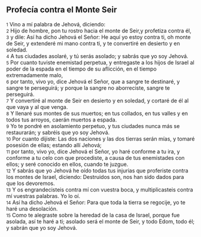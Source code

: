 == Profecía contra el Monte Seir ==

{{anchor|1}} <small>1</small> Vino a mí palabra de Jehová, diciendo:<br>
{{anchor|2}} <small>2</small> Hijo de hombre, pon tu rostro hacia el monte de Seir,y profetiza contra él,<br>
{{anchor|3}} <small>3</small> y dile: Así ha dicho Jehová el Señor: He aquí yo estoy contra ti, oh monte de Seir, y extenderé mi mano contra ti, y te convertiré en desierto y en soledad.<br>
{{anchor|4}} <small>4</small> A tus ciudades asolaré, y tú serás asolado; y sabrás que yo soy Jehová.<br>
{{anchor|5}} <small>5</small> Por cuanto tuviste enemistad perpetua, y entregaste a los hijos de Israel al poder de la espada en el tiempo de su aflicción, en el tiempo extremadamente malo,<br>
{{anchor|6}} <small>6</small> por tanto, vivo yo, dice Jehová el Señor, que a sangre te destinaré, y sangre te perseguirá; y porque la sangre no aborreciste, sangre te perseguirá.<br>
{{anchor|7}} <small>7</small> Y convertiré al monte de Seir en desierto y en soledad, y cortaré de él al que vaya y al que venga.<br>
{{anchor|8}} <small>8</small> Y llenaré sus montes de sus muertos; en tus collados, en tus valles y en todos tus arroyos, caerán muertos a espada.<br>
{{anchor|9}} <small>9</small> Yo te pondré en asolamiento perpetuo, y tus ciudades nunca más se restaurarán; y sabréis que yo soy Jehová.<br>
{{anchor|10}} <small>10</small> Por cuanto dijiste: Las dos naciones y las dos tierras serán mías, y tomaré posesión de ellas; estando allí Jehová;<br>
{{anchor|11}} <small>11</small> por tanto, vivo yo, dice Jehová el Señor, yo haré conforme a tu ira, y conforme a tu celo con que procediste, a causa de tus enemistades con ellos; y seré conocido en ellos, cuando te juzgue.<br>
{{anchor|12}} <small>12</small> Y sabrás que yo Jehová he oído todas tus injurias que proferiste contra los montes de Israel, diciendo: Destruidos son, nos han sido dados para que los devoremos.<br>
{{anchor|13}} <small>13</small> Y os engrandecisteis contra mí con vuestra boca, y multiplicasteis contra mí vuestras palabras. Yo lo oí.<br>
{{anchor|14}} <small>14</small> Así ha dicho Jehová el Señor: Para que toda la tierra se regocije, yo te haré una desolación.<br>
{{anchor|15}} <small>15</small> Como te alegraste sobre la heredad de la casa de Israel, porque fue asolada, así te haré a ti; asolado será el monte de Seir, y todo Edom, todo él; y sabrán que yo soy Jehová.<br>
